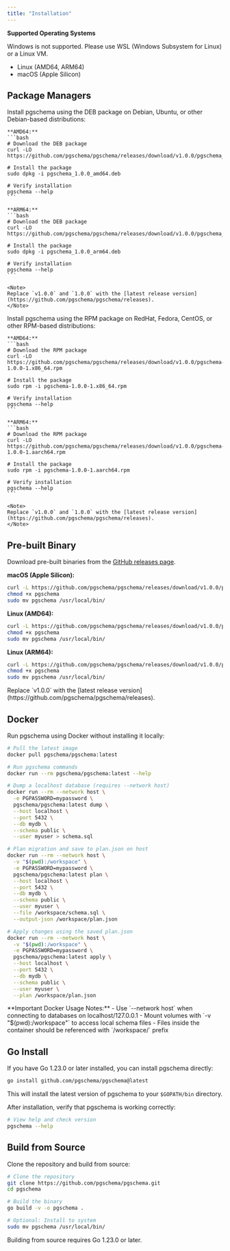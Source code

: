 ```yaml
---
title: "Installation"
---
```


**Supported Operating Systems**

<Note>
Windows is not supported. Please use WSL (Windows Subsystem for Linux) or a Linux VM.
</Note>

- Linux (AMD64, ARM64)
- macOS (Apple Silicon)

## Package Managers

<Tabs>
  <Tab title="Debian/Ubuntu (DEB)">
    Install pgschema using the DEB package on Debian, Ubuntu, or other Debian-based distributions:

    **AMD64:**
    ```bash
    # Download the DEB package
    curl -LO https://github.com/pgschema/pgschema/releases/download/v1.0.0/pgschema_1.0.0_amd64.deb

    # Install the package
    sudo dpkg -i pgschema_1.0.0_amd64.deb

    # Verify installation
    pgschema --help
    ```

    **ARM64:**
    ```bash
    # Download the DEB package
    curl -LO https://github.com/pgschema/pgschema/releases/download/v1.0.0/pgschema_1.0.0_arm64.deb

    # Install the package
    sudo dpkg -i pgschema_1.0.0_arm64.deb

    # Verify installation
    pgschema --help
    ```

    <Note>
    Replace `v1.0.0` and `1.0.0` with the [latest release version](https://github.com/pgschema/pgschema/releases).
    </Note>
  </Tab>

  <Tab title="RedHat/Fedora (RPM)">
    Install pgschema using the RPM package on RedHat, Fedora, CentOS, or other RPM-based distributions:

    **AMD64:**
    ```bash
    # Download the RPM package
    curl -LO https://github.com/pgschema/pgschema/releases/download/v1.0.0/pgschema-1.0.0-1.x86_64.rpm

    # Install the package
    sudo rpm -i pgschema-1.0.0-1.x86_64.rpm

    # Verify installation
    pgschema --help
    ```

    **ARM64:**
    ```bash
    # Download the RPM package
    curl -LO https://github.com/pgschema/pgschema/releases/download/v1.0.0/pgschema-1.0.0-1.aarch64.rpm

    # Install the package
    sudo rpm -i pgschema-1.0.0-1.aarch64.rpm

    # Verify installation
    pgschema --help
    ```

    <Note>
    Replace `v1.0.0` and `1.0.0` with the [latest release version](https://github.com/pgschema/pgschema/releases).
    </Note>
  </Tab>
</Tabs>

## Pre-built Binary

Download pre-built binaries from the [GitHub releases page](https://github.com/pgschema/pgschema/releases).

**macOS (Apple Silicon):**
```bash
curl -L https://github.com/pgschema/pgschema/releases/download/v1.0.0/pgschema-darwin-arm64 -o pgschema
chmod +x pgschema
sudo mv pgschema /usr/local/bin/
```

**Linux (AMD64):**
```bash
curl -L https://github.com/pgschema/pgschema/releases/download/v1.0.0/pgschema-linux-amd64 -o pgschema
chmod +x pgschema
sudo mv pgschema /usr/local/bin/
```

**Linux (ARM64):**
```bash
curl -L https://github.com/pgschema/pgschema/releases/download/v1.0.0/pgschema-linux-arm64 -o pgschema
chmod +x pgschema
sudo mv pgschema /usr/local/bin/
```

<Note>
Replace `v1.0.0` with the [latest release version](https://github.com/pgschema/pgschema/releases).
</Note>

## Docker

Run pgschema using Docker without installing it locally:

```bash
# Pull the latest image
docker pull pgschema/pgschema:latest

# Run pgschema commands
docker run --rm pgschema/pgschema:latest --help
```

```bash
# Dump a localhost database (requires --network host)
docker run --rm --network host \
  -e PGPASSWORD=mypassword \
  pgschema/pgschema:latest dump \
  --host localhost \
  --port 5432 \
  --db mydb \
  --schema public \
  --user myuser > schema.sql
```

```bash
# Plan migration and save to plan.json on host
docker run --rm --network host \
  -v "$(pwd):/workspace" \
  -e PGPASSWORD=mypassword \
  pgschema/pgschema:latest plan \
  --host localhost \
  --port 5432 \
  --db mydb \
  --schema public \
  --user myuser \
  --file /workspace/schema.sql \
  --output-json /workspace/plan.json
```

```bash
# Apply changes using the saved plan.json
docker run --rm --network host \
  -v "$(pwd):/workspace" \
  -e PGPASSWORD=mypassword \
  pgschema/pgschema:latest apply \
  --host localhost \
  --port 5432 \
  --db mydb \
  --schema public \
  --user myuser \
  --plan /workspace/plan.json
```

<Note>
**Important Docker Usage Notes:**
- Use `--network host` when connecting to databases on localhost/127.0.0.1
- Mount volumes with `-v "$(pwd):/workspace"` to access local schema files
- Files inside the container should be referenced with `/workspace/` prefix
</Note>

## Go Install

If you have Go 1.23.0 or later installed, you can install pgschema directly:

```bash
go install github.com/pgschema/pgschema@latest
```

This will install the latest version of pgschema to your `$GOPATH/bin` directory.

After installation, verify that pgschema is working correctly:

```bash
# View help and check version
pgschema --help
```

## Build from Source

Clone the repository and build from source:

```bash
# Clone the repository
git clone https://github.com/pgschema/pgschema.git
cd pgschema

# Build the binary
go build -v -o pgschema .

# Optional: Install to system
sudo mv pgschema /usr/local/bin/
```

<Note>Building from source requires Go 1.23.0 or later.</Note>